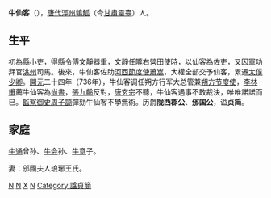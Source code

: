 {{expand|time=2018-05-23T15:08:44+00:00}}
{{unreferenced|time=2018-05-23T15:08:44+00:00}}
'''牛仙客'''（{{bd|675年||742年|9月2日|catIdx=N}}），[[唐代|唐代]][[涇州|涇州]][[鶉觚|鶉觚]]（今[[甘肅|甘肅]][[灵台县|靈臺]]）人。
==生平==

初為縣小吏，得縣令[[傅文靜|傅文靜]]器重，文靜任隴右營田使時，以仙客為佐吏，又因軍功拜官[[洮州|洮州]]司馬。後來，牛仙客佐助[[河西節度使|河西節度使]][[蕭嵩|蕭嵩]]，大權全部交予仙客，累遷[[太僕少卿|太僕少卿]]。[[開元|開元]]二十四年（736年），牛仙客调任朔方行军大总管兼[[朔方节度使|朔方节度使]]，[[李林甫|李林甫]]薦牛仙客為[[尚書|尚書]]，[[張九齡|張九齡]]反對，[[唐玄宗|唐玄宗]]不聽，牛仙客遇事不敢裁決，唯唯諾諾而已。[[監察御史|監察御史]][[周子諒|周子諒]]彈劾牛仙客不學無術。历爵'''陇西郡公'''、'''邠国公'''，谥'''贞简'''。

==家庭==

[[牛通|牛通]]曾孙、[[牛会|牛会]]孙、[[牛意|牛意]]子。

妻：邠國夫人琅琊王氏。
[[Category:唐朝宰相|N]]
[[Category:朔方节度使|N]]
[[Category:牛姓|X]]
[[Category:唐朝国公|N]]
[[Category:諡貞簡|Category:諡貞簡]]